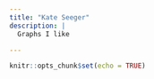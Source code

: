 ```yaml
---
title: "Kate Seeger"
description: |
  Graphs I like

---
```


```r
knitr::opts_chunk$set(echo = TRUE)
```

